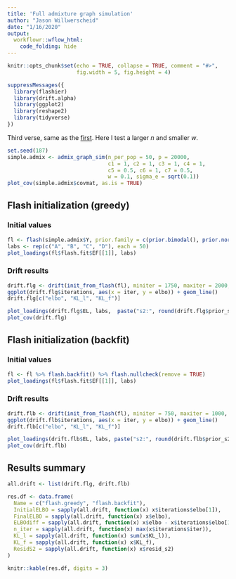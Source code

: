 ```yaml
---
title: 'Full admixture graph simulation'
author: "Jason Willwerscheid"
date: "1/16/2020"
output:
  workflowr::wflow_html:
    code_folding: hide
---
```


```r
knitr::opts_chunk$set(echo = TRUE, collapse = TRUE, comment = "#>",
                      fig.width = 5, fig.height = 4)
```

```r
suppressMessages({
  library(flashier)
  library(drift.alpha)
  library(ggplot2)
  library(reshape2)
  library(tidyverse)
})
```

Third verse, same as the [first](admix_sim_full.html). Here I test a larger $n$ and smaller $w$.

```r
set.seed(187)
simple.admix <- admix_graph_sim(n_per_pop = 50, p = 20000, 
                                c1 = 1, c2 = 1, c3 = 1, c4 = 1,
                                c5 = 0.5, c6 = 1, c7 = 0.5,
                                w = 0.1, sigma_e = sqrt(0.1))
plot_cov(simple.admix$covmat, as.is = TRUE)
```

## Flash initialization (greedy)

### Initial values

```r
fl <- flash(simple.admix$Y, prior.family = c(prior.bimodal(), prior.normal()))
labs <- rep(c("A", "B", "C", "D"), each = 50)
plot_loadings(fl$flash.fit$EF[[1]], labs)
```

### Drift results

```r
drift.flg <- drift(init_from_flash(fl), miniter = 1750, maxiter = 2000, tol = 0.001, verbose = FALSE)
ggplot(drift.flg$iterations, aes(x = iter, y = elbo)) + geom_line()
drift.flg[c("elbo", "KL_l", "KL_f")]

plot_loadings(drift.flg$EL, labs,  paste("s2:", round(drift.flg$prior_s2, 2)))
plot_cov(drift.flg)
```

## Flash initialization (backfit)

### Initial values

```r
fl <- fl %>% flash.backfit() %>% flash.nullcheck(remove = TRUE)
plot_loadings(fl$flash.fit$EF[[1]], labs)
```

### Drift results

```r
drift.flb <- drift(init_from_flash(fl), miniter = 750, maxiter = 1000, tol = 0.001, verbose = FALSE)
ggplot(drift.flb$iterations, aes(x = iter, y = elbo)) + geom_line()
drift.flb[c("elbo", "KL_l", "KL_f")]

plot_loadings(drift.flb$EL, labs, paste("s2:", round(drift.flb$prior_s2, 2)))
plot_cov(drift.flb)
```

## Results summary

```r
all.drift <- list(drift.flg, drift.flb)

res.df <- data.frame(
  Name = c("flash.greedy", "flash.backfit"),
  InitialELBO = sapply(all.drift, function(x) x$iterations$elbo[1]),
  FinalELBO = sapply(all.drift, function(x) x$elbo),
  ELBOdiff = sapply(all.drift, function(x) x$elbo - x$iterations$elbo[1]),
  n_iter = sapply(all.drift, function(x) max(x$iterations$iter)),
  KL_l = sapply(all.drift, function(x) sum(x$KL_l)),
  KL_f = sapply(all.drift, function(x) x$KL_f),
  ResidS2 = sapply(all.drift, function(x) x$resid_s2)
)

knitr::kable(res.df, digits = 3)
```

